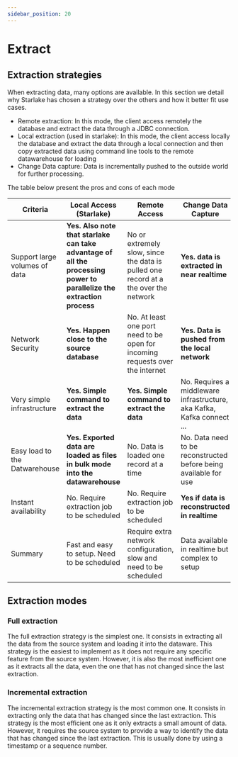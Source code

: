 ```yaml
---
sidebar_position: 20
---
```


# Extract




## Extraction strategies

When extracting data, many options are available. In this section we detail why Starlake has chosen a strategy over the others
and how it better fit use cases.

- Remote extraction: In this mode, the client access remotely the database and extract the data through a JDBC connection.
- Local extraction (used in starlake): In this mode, the client access locally the database and extract the data through a local connection and then copy extracted data
using command line tools to the remote datawarehouse for loading
- Change Data capture: Data is incrementally pushed to the outside world for further processing.

The table below present the pros and cons of each mode


| Criteria             | Local Access (Starlake)   | Remote Access            | Change Data Capture   |
|----------------------|----------------|-----------------|---------------------|
| Support large volumes of data | __Yes. Also note that starlake can take advantage of all the processing power to parallelize the extraction process__ | No or extremely slow, since the data is pulled one record at a the over the network| __Yes. data is extracted in near realtime__ |
| Network Security | __Yes. Happen close to the source database__ | No. At least one port need to be open for incoming requests over the internet | __Yes. Data is pushed from the local network__ |
| Very simple infrastructure | __Yes. Simple command to extract the data__ | __Yes. Simple command to extract the data__ | No. Requires a middleware infrastructure, aka Kafka, Kafka connect ...|
| Easy load to the Datwarehouse | __Yes. Exported data are loaded as files in bulk mode into the datawarehouse__ | No. Data is loaded one record at a time | No. Data need to be reconstructed before being available for use|
| Instant availability| No. Require extraction job to be scheduled | No. Require extraction job to be scheduled | __Yes if data is reconstructed in realtime__ |
| Summary | Fast and easy to setup. Need to be scheduled | Require extra network configuration, slow and need to be scheduled | Data available in realtime but complex to setup |

## Extraction modes

### Full extraction

The full extraction strategy is the simplest one. It consists in extracting all the data from the source system and loading it
into the dataware. This strategy is the easiest to implement as it does not require any specific feature from the source system.
However, it is also the most inefficient one as it extracts all the data, even the one that has not changed since the last extraction.



### Incremental extraction

The incremental extraction strategy is the most common one. It consists in extracting only the data that has changed since the last extraction.
This strategy is the most efficient one as it only extracts a small amount of data. However, it requires the source system to provide a way to
identify the data that has changed since the last extraction. This is usually done by using a timestamp or a sequence number.

